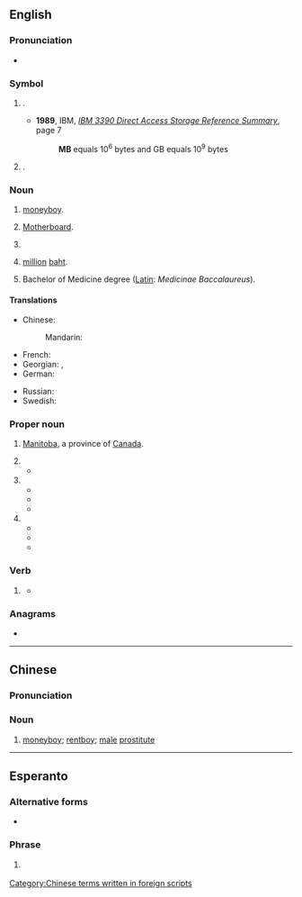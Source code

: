 {{also|Mb|mb'}}
{{character info|㎆}}

==English==

===Pronunciation===
* {{audio|en|En-au-MB.ogg|Audio (AU)}}

===Symbol===
{{en-symbol}}

# {{lb|en|computing|formal}} {{l|en|megabyte}} {{gloss|1,000 [[kilobyte]]s or 1,000,000 bytes}}.
#* '''1989''', IBM, ''[http://bitsavers.informatik.uni-stuttgart.de/pdf/ibm/dasd/reference_summary/GX26-4577-0_3390_Reference_Summary_Jun89.pdf IBM 3390 Direct Access Storage Reference Summary]'', page 7
#*: '''MB''' equals 10<sup>6</sup> bytes and GB equals 10<sup>9</sup> bytes
# {{lb|en|computing|informal}} {{l|en|mebibyte}} {{gloss|2<sup>10</sup> (1024) [[kibibytes]] or 2<sup>20</sup> (1,048,576) [[byte]]s}}.
#: {{syn|en|MiB}}

===Noun===
{{en-noun}}

# {{lb|en|China|slang}} [[moneyboy]].
# {{lb|en|computing}} [[motherboard|Motherboard]].
# {{lb|en|military|US}} {{initialism of|en|[[marine]] [[barracks]]}}
# {{lb|en|Thailand}} [[million]] [[baht]].
# Bachelor of Medicine degree ([[Latin]]: ''Medicinae Baccalaureus'').

====Translations====
{{trans-top|Bachelor of Medicine degree}}
{{trans-mid}}
{{trans-bottom}}

{{trans-top|moneyboy (Chinese slang)}}
* Chinese:
*: Mandarin: {{t+|cmn|MB|tr=MB}}
{{trans-mid}}
{{trans-bottom}}

{{trans-top|megabyte}}
* French: {{t+|fr|Mo}}
* Georgian: {{t|ka|მბაიტი}}, {{t|ka|მბ}}
* German: {{t|de|MB}}
{{trans-mid}}
* Russian: {{t+|ru|Мб}}
* Swedish: {{t+|sv|MB|c}}
{{trans-bottom}}

{{trans-top|motherboard}}
{{trans-mid}}
{{trans-bottom}}

===Proper noun===
{{en-proper noun}}

# [[Manitoba]], a province of [[Canada]].
#: {{coordinate terms|en|AB|BC|NB|NL|NS|NT|NU|ON|PE|QC|SK|YT}}
# {{initialism of|en|{{w|Myers–Briggs Type Indicator|Myers–Briggs}}}}
#* {{quote-newsgroup|en
|date=21 Jan 1997
|author=Steve Myers
|title=jung's 8 vs <b>MB</b>'s 16
|newsgroup=alt.psychology.personality
|url=https://groups.google.com/g/alt.psychology.personality/c/y2wUtY9QvAc/m/aUxFwnqqJ3gJ
|text=For example, Jung described one type as being introverted sensing. In<br><b>MB</b> terminology, this means that introverted sensing is dominant (ie<br>ISxJ types). What <b>MB</b> 'adds' is that this function is supported by<br>extraverted thinking or feeling as the auxiliary. The mapping between<br>the models is:
}}
# {{initialism of|en|Mercedes-Benz}}
#* {{quote-newsgroup|en
|date=13 Nov 1999
|author=Joseph Vogt
|title=Only Mercedes antifreeze in '''MB''' cars?
|newsgroup=alt.auto.mercedes
|url=https://groups.google.com/g/alt.auto.mercedes/c/vIOQIRanrwQ/m/fJ0zyijES0UJ
|text=Though I'm not an expert, as a long-term MB owner I have read and been<br>told that '''MB''' coolant is superior because of its buffering properties. It<br>retains a stable pH for longer than the large commercial brands. I used<br>to think "propylene glycol is all the same" however others have convinced<br>me it's cheap insurance to go with original '''MB''' coolant.
}}
#* {{quote-newsgroup|en
|date=12 Jul 2001
|author=Dan--
|title=Hyundia S Coupe
|newsgroup=aus.cars
|url=https://groups.google.com/g/aus.cars/c/tC8Cc2e3K3E/m/e_3V-ElrLloJ
|text=Yeah '''MB''' still does make inline sixes just low volumes (mainly for<br>Daewoo). Apart from the Diesel engines they build for trucks and buses. 
}}
#* {{quote-newsgroup|en
|date=4 Oct 2009
|author=pheo...@gmail.com
|title=Poor '''MB''' Build Quality -- Why do you guys still buy '''MB'''?
|newsgroup=alt.auto.mercedes
|url=https://groups.google.com/g/alt.auto.mercedes/c/Ppt7HEJpGpk/m/_X5PJM_mYUUJ
|text=I learned part of the reason (at least in USA) started in early 1980's<br>(I think 1982) when '''MB''' cars started to be built in USA.
}}
# {{initialism of|en|{{w|Matchbox (brand)|Matchbox}}}}
#* {{quote-newsgroup|en
|date=17 Sept 1997
|author=SEDLYTZ
|title=The new '''MB''' are great
|newsgroup=rec.toys.cars
|url=https://groups.google.com/g/rec.toys.cars/c/ouX2x1hUzEU/m/mXwBEUMzn5sJ
|text=Just found a new batch of '''MB''': Green Viper #10, New Viper Hardtop #1, Red<br>Prowler #38, BMW #25, plus several others. '''MB''' has really done well in 1997.
}}
#* {{quote-newsgroup|en
|date=21 Mar 1998
|author=Dave Marino
|title=WTB:'''MB''' Prem, Inaug & Regular Cars
|newsgroup=rec.toys.misc
|url=https://groups.google.com/g/rec.toys.misc/c/1FftrvaiM5Y/m/YVeeyjDYopwJ
|text=I am looking for the following '''MB''' cars, please email me if you have any<br>and the price you are asking:
}}
#* {{quote-newsgroup|en
|date=26 Sept 1998
|author=Dscdpm
|title=Are there any Subaru HW or '''MB''' cars, any year???
|newsgroup=rec.toys.cars
|url=https://groups.google.com/g/rec.toys.cars/c/qBzzWR4lTUQ/m/ygxpW1h4n4IJ
|text=>Are there any Subaru HW or '''MB''' cars, any year???<br><br>Nope, nada. I used to own a Subary Legacy myself and was always looking (still<br>looking) for a diecast of the same. No Hotwheels or Matchbox castings have<br>been made ... yet
}}

===Verb===
{{head|en|verb}}

# {{lb|en|knitting}} {{abbreviation of|en|[[make]] [[bobble]]}}
#* {{quote-book|en|year=2011|author=Jane Davis|title=Knitting - The Complete Guide|page=145|passage=Row 1: K2, '''MB''', k1, do not turn.}}

===Anagrams===
* {{anagrams|en|a=bm|B&M|BM}}

----

==Chinese==

===Pronunciation===
{{rfp|zh}}

===Noun===
{{zh-noun}}

# {{lb|zh|slang}} [[moneyboy]]; [[rentboy]]; [[male]] [[prostitute]]

[[Category:Chinese terms written in foreign scripts]]

----

==Esperanto==

===Alternative forms===
* {{l|eo|MFB}}

===Phrase===
{{head|eo|phrase}}

# {{lb|eo|texting}} {{abbreviation of|eo|mi fartas bone|mi [fartas] bone|I am well}}